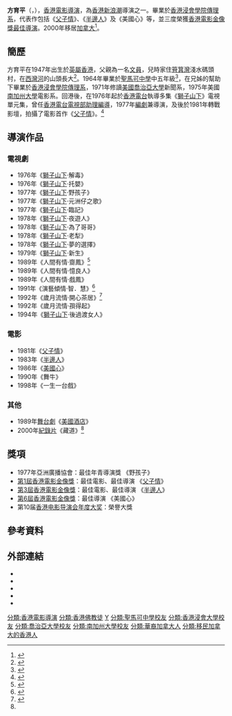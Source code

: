 {{noteTA
|1=zh-cn:乔治; zh-tw:喬治; zh-hk:佐治;
}}
{{藝人
|姓名 = 方育平
|類型 = 導演
|圖片 =<!--建議使用自由版權圖像-->
|圖片尺寸 =
|圖片簡介 =
|本名 =
|羅馬拼音 = Fong Yuk-ping
|英文名 = Allen Fong
|暱稱 =
|其他藝名 =
|國籍 = {{CAN}}
|民族 =
|籍貫 =
|出生日期 = {{birth date and age|1947|7|10}}
|出生地點 = {{HKG-1945}}
|逝世日期 =
|逝世地點 =
|職業 = [[電影導演|電影導演]]
|語言 = [[粵語|粵語]]
|教育程度 = [[香港浸會學院|香港浸會學院]][[傳理系|傳理系]]文憑<br>美國[[喬治亞大學|喬治亞大學]]新聞系學士<br>美國[[南加州大學|南加州大學]]電影系碩士
|母校 = [[聖馬可中學|聖馬可中學]]
|宗教信仰 = [[佛教|佛教]]
|配偶 =
|兒女 =
|父母 =
|音樂類型 =
|演奏樂器 =
|出道地點 = {{BHKG}}
|出道作 =
|出道日期 =
|代表作 = 《[[父子情|父子情]]》、《[[半邊人|半邊人]]》、《美國心》
|活躍年代 =
|唱片公司 =
|經紀公司 =
|網站 =
|相關團體 =
|獎項 =
| hongkongfilmawards={{獎項|award=最佳導演
|year=1982年|title=《[[父子情|父子情]]》|year2=1984年|title2=《[[半邊人|半邊人]]》|year3=1987年|title3=《[[美國心|美國心]]》}}
|IMDb = 0284535
|現任成員 =
|過往成員 =
|音樂專輯 =
|電影 =
|主持節目 =
|電視劇 =
|廣播劇 =
|舞台劇 =
|書籍 =
}}

'''方育平'''（{{lang-en|Allen Fong Yuk-ping}}，{{bd|1947年|7月10日}}），[[香港|香港]][[電影導演|電影導演]]，為[[香港新浪潮|香港新浪潮]]導演之一。畢業於[[香港浸會學院|香港浸會學院]][[傳理系|傳理系]]，代表作包括《[[父子情|父子情]]》、《[[半邊人|半邊人]]》及《美國心》等，並三度榮獲[[香港電影金像獎最佳導演|香港電影金像獎最佳導演]]。2000年移居[[加拿大|加拿大]]<ref name="book">{{cite book |last=魏君子 |first= |title=光影裏的浪花：香港電影脈絡回憶 |page=頁493 |location=香港 |publisher=[[香港中華書局|香港中華書局]] |isbn=9789888572496 |date=2019 |url=https://books.google.com.hk/books?id=BnzLDwAAQBAJ&pg=PA493&lpg=PA493&dq=%E7%BE%8E%E5%9C%8B%E9%85%92%E5%BA%97+%E6%96%B9%E8%82%B2%E5%B9%B3&source=bl&ots=gmhCcWETW-&sig=ACfU3U0MMhcHofhzVeHrLomeQtvfK3KxAQ&hl=zh-TW&sa=X&ved=2ahUKEwiS1oLDr9PwAhWKwJQKHc0vDVcQ6AEwEHoECAQQAQ#v=onepage&q=%E7%BE%8E%E5%9C%8B%E9%85%92%E5%BA%97%20%E6%96%B9%E8%82%B2%E5%B9%B3&f=false |access-date=2021-05-18 |archive-date=2021-05-18 |archive-url=https://web.archive.org/web/20210518140514/https://books.google.com.hk/books?id=BnzLDwAAQBAJ&pg=PA493&lpg=PA493&dq=%E7%BE%8E%E5%9C%8B%E9%85%92%E5%BA%97+%E6%96%B9%E8%82%B2%E5%B9%B3&source=bl&ots=gmhCcWETW-&sig=ACfU3U0MMhcHofhzVeHrLomeQtvfK3KxAQ&hl=zh-TW&sa=X&ved=2ahUKEwiS1oLDr9PwAhWKwJQKHc0vDVcQ6AEwEHoECAQQAQ#v=onepage&q=%E7%BE%8E%E5%9C%8B%E9%85%92%E5%BA%97%20%E6%96%B9%E8%82%B2%E5%B9%B3&f=false |dead-url=no }}</ref>。

== 簡歷 ==
方育平在1947年出生於[[英屬香港|英屬香港]]，父親為一名[[文員|文員]]，兒時家住[[筲箕灣|筲箕灣]]淺水碼頭村，在[[西灣河|西灣河]]的山頭長大<ref>{{cite web |url=http://hk.news.yahoo.com/article/090725/4/ddkp.html | title= 拍好電影﹕貧窮即富裕，喧鬧復平淡 ——方育平訪問 |date=2009-07-26 |access-date=2021-05-19 |newspaper=[[明報|明報]] |via=[[雅虎香港|Yahoo!新聞]] |archive-date=2009-08-01 |archive-url=https://web.archive.org/web/20090801083352/http://hk.news.yahoo.com/article/090725/4/ddkp.html |dead-url=yes }}</ref>。1964年畢業於[[聖馬可中學|聖馬可中學]]中五年級<ref>{{cite news | title=英文中學會考 及格學生名單 | url=https://mmis.hkpl.gov.hk/coverpage/-/coverpage/view?_coverpage_WAR_mmisportalportlet_hsf=%E8%8B%B1%E6%96%87%E4%B8%AD%E5%AD%B8%E6%9C%83%E8%80%83&_coverpage_WAR_mmisportalportlet_actual_q=%28%20verbatim_dc.collection%3A%28%22Old%5C%20HK%5C%20Newspapers%22%29%20%29%20AND+%28%20%28%20allTermsMandatory%3A%28true%29%20OR+all_dc.title%3A%28%E8%8B%B1%E6%96%87%E4%B8%AD%E5%AD%B8%E6%9C%83%E8%80%83%29%20OR+all_dc.creator%3A%28%E8%8B%B1%E6%96%87%E4%B8%AD%E5%AD%B8%E6%9C%83%E8%80%83%29%20OR+all_dc.contributor%3A%28%E8%8B%B1%E6%96%87%E4%B8%AD%E5%AD%B8%E6%9C%83%E8%80%83%29%20OR+all_dc.subject%3A%28%E8%8B%B1%E6%96%87%E4%B8%AD%E5%AD%B8%E6%9C%83%E8%80%83%29%20OR+fulltext%3A%28%E8%8B%B1%E6%96%87%E4%B8%AD%E5%AD%B8%E6%9C%83%E8%80%83%29%20OR+all_dc.description%3A%28%E8%8B%B1%E6%96%87%E4%B8%AD%E5%AD%B8%E6%9C%83%E8%80%83%29%20%29%20%29&_coverpage_WAR_mmisportalportlet_sort_field=dc.publicationdate_bsort&p_r_p_-1078056564_c=QF757YsWv5%2BakvA8rFW5Et%2F6TRpNZu78&_coverpage_WAR_mmisportalportlet_o=361&_coverpage_WAR_mmisportalportlet_sort_order=asc&_coverpage_WAR_mmisportalportlet_filter=dc.publicationdate_dt%3A%5B1960-01-01T00%3A00%3A00Z+TO+1969-12-31T15%3A59%3A59Z%5D | page=9 | publisher=香港工商日報 | date=1964-08-01 | accessdate=2021-11-15 | quote= | archive-date=2021-11-15 | archive-url=https://web.archive.org/web/20211115145601/https://mmis.hkpl.gov.hk/coverpage/-/coverpage/view?_coverpage_WAR_mmisportalportlet_hsf=%E8%8B%B1%E6%96%87%E4%B8%AD%E5%AD%B8%E6%9C%83%E8%80%83&p_r_p_-1078056564_c=QF757YsWv5%2BakvA8rFW5Et%2F6TRpNZu78&_coverpage_WAR_mmisportalportlet_o=361&_coverpage_WAR_mmisportalportlet_actual_q=%28%20verbatim_dc.collection%3A%28%22Old%5C%20HK%5C%20Newspapers%22%29%20%29%20AND+%28%20%28%20allTermsMandatory%3A%28true%29%20OR+all_dc.title%3A%28%E8%8B%B1%E6%96%87%E4%B8%AD%E5%AD%B8%E6%9C%83%E8%80%83%29%20OR+all_dc.creator%3A%28%E8%8B%B1%E6%96%87%E4%B8%AD%E5%AD%B8%E6%9C%83%E8%80%83%29%20OR+all_dc.contributor%3A%28%E8%8B%B1%E6%96%87%E4%B8%AD%E5%AD%B8%E6%9C%83%E8%80%83%29%20OR+all_dc.subject%3A%28%E8%8B%B1%E6%96%87%E4%B8%AD%E5%AD%B8%E6%9C%83%E8%80%83%29%20OR+fulltext%3A%28%E8%8B%B1%E6%96%87%E4%B8%AD%E5%AD%B8%E6%9C%83%E8%80%83%29%20OR+all_dc.description%3A%28%E8%8B%B1%E6%96%87%E4%B8%AD%E5%AD%B8%E6%9C%83%E8%80%83%29%20%29%20%29&_coverpage_WAR_mmisportalportlet_sort_order=asc&_coverpage_WAR_mmisportalportlet_sort_field=dc.publicationdate_bsort&_coverpage_WAR_mmisportalportlet_filter=dc.publicationdate_dt%3A%5B1960-01-01T00%3A00%3A00Z+TO+1969-12-31T15%3A59%3A59Z%5D | dead-url=no }}</ref>，在兄姊的幫助下畢業於[[香港浸會學院|香港浸會學院]][[傳理系|傳理系]]，1971年修讀[[美國|美國]][[喬治亞大學|喬治亞大學]]新聞系，1975年美國[[南加州大學|南加州大學]]電影系。回港後，在1976年起於[[香港電台|香港電台]]執導多集《[[獅子山下|獅子山下]]》電視單元集，曾任[[香港電台電視部|香港電台電視部]][[助理編導|助理編導]]，1977年[[編劇|編劇]]兼導演，及後於1981年轉戰影壇，拍攝了電影首作《[[父子情|父子情]]》。<ref>{{cite web |url=https://www.info.gov.hk/gia/general/200906/24/P200906240152.htm | title= 熒幕新潮第三波　電影資料館重溫方育平戲．夢．人生的電影、電視片 |date=2009-06-24 |access-date=2021-05-18 |publisher=[[香港特別行政區政府|香港特別行政區政府]][[新聞公報|新聞公報]] |archive-date=2019-09-02 |archive-url=https://web.archive.org/web/20190902102846/https://www.info.gov.hk/gia/general/200906/24/P200906240152.htm |dead-url=no }}</ref>

== 導演作品 ==
=== 電視劇 ===
*1976年《[[獅子山下|獅子山下]]·解毒》
*1976年《[[獅子山下|獅子山下]]·托嬰》
*1977年《[[獅子山下|獅子山下]]·野孩子》
*1977年《[[獅子山下|獅子山下]]·元洲仔之歌》
*1977年《[[獅子山下|獅子山下]]·臨記》
*1978年《[[獅子山下|獅子山下]]·夜遊人》
*1978年《[[獅子山下|獅子山下]]·為了哥哥》
*1978年《[[獅子山下|獅子山下]]·老犁》
*1978年《[[獅子山下|獅子山下]]·夢的選擇》
*1979年《[[獅子山下|獅子山下]]·新生》
*1989年《人間有情·齌鳳》<ref>{{cite web |url=https://app1.rthk.org.hk/php/tvarchivecatalog/episode.php?progid=159&tvcat=3 | title= 人間有情 1989 |access-date=2021-05-18 |publisher=[[香港電台|香港電台]]電視節目資料庫 |archive-date=2021-05-18 |archive-url=https://web.archive.org/web/20210518132431/https://app1.rthk.org.hk/php/tvarchivecatalog/episode.php?progid=159&tvcat=3 |dead-url=no }}</ref>
*1989年《人間有情·憶良人》
*1989年《人間有情·戲鳳》
*1991年《演藝傾情·智．慧》<ref>{{cite web |url=https://app1.rthk.org.hk/php/tvarchivecatalog/episode.php?progid=222&tvcat=5 | title=演藝傾情 1991 |access-date=2021-05-18 |publisher=香港電台電視節目資料庫 |archive-date=2021-05-18 |archive-url=https://web.archive.org/web/20210518133848/https://app1.rthk.org.hk/php/tvarchivecatalog/episode.php?progid=222&tvcat=5 |dead-url=no }}</ref>
*1992年《歲月流情·開心茶居》<ref>{{cite web |url=https://app1.rthk.org.hk/php/tvarchivecatalog/episode.php?progid=189&tvcat=3 | title=歲月流情 1992 |access-date=2021-05-18 |publisher=香港電台電視節目資料庫 |archive-date=2021-02-09 |archive-url=https://web.archive.org/web/20210209054154/http://app1.rthk.org.hk/php/tvarchivecatalog/episode.php?progid=189&tvcat=3 |dead-url=no }}</ref>
*1992年《歲月流情·孭得起》
*1994年《[[獅子山下|獅子山下]]·後過渡女人》

=== 電影 ===
*1981年《[[父子情|父子情]]》
*1983年《[[半邊人|半邊人]]》 
*1986年《[[美國心|美國心]]》
*1990年《舞牛》
*1998年《一生一台戲》

=== 其他 ===
*1989年[[舞台劇|舞台劇]]《[[美國酒店|美國酒店]]》
*2000年[[紀錄片|紀錄片]]《藏道》<ref name="book" />

==獎項==
* 1977年亞洲廣播協會：最佳年青導演獎 《野孩子》 
* [[1982年香港電影金像獎|第1屆香港電影金像獎]]：最佳電影、最佳導演 《[[父子情|父子情]]》 
* [[1984年香港電影金像獎|第3屆香港電影金像獎]]：最佳電影、最佳導演 《[[半邊人|半邊人]]》 
* [[1987年香港電影金像獎|第6屆香港電影金像獎]]：最佳導演 《美國心》
* 第10届[[香港电影导演会年度大奖|香港电影导演会年度大奖]]：榮譽大獎

== 參考資料 ==
{{reflist}}

== 外部連結 ==
* {{imdb name|0284535}}
* {{Amg name|90084}}
* {{hkmdb name|4630}}
* {{douban people}}
* {{Mtime people|1016393}}

{{香港電影金像獎最佳導演|第1·3·6屆}}
{{香港電影導演會年度大獎榮譽大獎}}

{{DEFAULTSORT: Fong, Yuk-ping}}
[[分類:香港電影導演|分類:香港電影導演]]
[[分類:香港佛教徒|分類:香港佛教徒]]
[[分類:方姓|Y]]
[[分類:聖馬可中學校友|分類:聖馬可中學校友]]
[[分類:香港浸會大學校友|分類:香港浸會大學校友]]
[[分類:喬治亞大學校友|分類:喬治亞大學校友]]
[[分類:南加州大學校友|分類:南加州大學校友]]
[[分類:華裔加拿大人|分類:華裔加拿大人]]
[[分類:移民加拿大的香港人|分類:移民加拿大的香港人]]